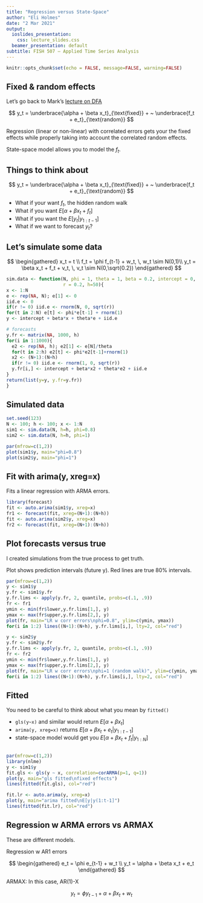 ```yaml
---
title: "Regression versus State-Space"
author: "Eli Holmes"
date: "2 Mar 2021"
output:
  ioslides_presentation:
    css: lecture_slides.css
  beamer_presentation: default
subtitle: FISH 507 – Applied Time Series Analysis
---
```


```r
knitr::opts_chunk$set(echo = FALSE, message=FALSE, warning=FALSE)
```

## Fixed & random effects

Let's go back to Mark's [lecture on DFA](https://atsa-es.github.io/atsa/Lectures/Week%204/lec_08_intro_to_DFA.html#25)

$$
y_t = \underbrace{\alpha + \beta x_t}_{\text{fixed}} + ~ \underbrace{f_t + e_t}_{\text{random}}
$$

Regression (linear or non-linear) with correlated errors gets your the fixed effects while properly taking into account the correlated random effects.

State-space model allows you to model the $f_t$.

## Things to think about

$$
y_t = \underbrace{\alpha + \beta x_t}_{\text{fixed}} + ~ \underbrace{f_t + e_t}_{\text{random}}
$$

* What if your want $f_t$, the hidden random walk
* What if you want $E[\alpha + \beta x_t + f_t]$
* What if you want the $E[y_t | y_{1:t-1}]$
* What if we want to forecast $y_t$?

## Let's simulate some data

$$
\begin{gathered}
x_t = t \\
f_t = \phi f_{t-1} + w_t, \, w_t \sim N(0,1)\\
y_t = \beta x_t + f_t + v_t, \, v_t \sim N(0,\sqrt{0.2})
\end{gathered}
$$


```r
sim.data <- function(N, phi = 1, theta = 1, beta = 0.2, intercept = 0,
                     r = 0.2, h=50){
x <- 1:N
e <- rep(NA, N); e[1] <- 0
iid.e <- 0
if(r != 0) iid.e <- rnorm(N, 0, sqrt(r))
for(t in 2:N) e[t] <- phi*e[t-1] + rnorm(1)
y <- intercept + beta*x + theta*e + iid.e

# forecasts
y.fr <- matrix(NA, 1000, h)
for(i in 1:1000){
  e2 <- rep(NA, h); e2[1] <- e[N]/theta
  for(t in 2:h) e2[t] <- phi*e2[t-1]+rnorm(1)
  x2 <- (N+1):(N+h)
  if(r != 0) iid.e <- rnorm(1, 0, sqrt(r))
  y.fr[i,] <- intercept + beta*x2 + theta*e2 + iid.e
}
return(list(y=y, y.fr=y.fr))
}
```

## Simulated data

```r
set.seed(123)
N <- 100; h <- 100; x <- 1:N
sim1 <- sim.data(N, h=h, phi=0.8)
sim2 <- sim.data(N, h=h, phi=1)
```

```r
par(mfrow=c(1,2))
plot(sim1$y, main="phi=0.8")
plot(sim2$y, main="phi=1")
```

## Fit with arima(y, xreg=x)

Fits a linear regression with ARMA errors.

```r
library(forecast)
fit <- auto.arima(sim1$y, xreg=x)
fr1 <- forecast(fit, xreg=(N+1):(N+h))
fit <- auto.arima(sim2$y, xreg=x)
fr2 <- forecast(fit, xreg=(N+1):(N+h))
```

## Plot forecasts versus true

I created simulations from the true process to get truth.

Plot shows prediction intervals (future y). Red lines are true 80% intervals.

```r
par(mfrow=c(1,2))
y <- sim1$y
y.fr <- sim1$y.fr
y.fr.lims <- apply(y.fr, 2, quantile, probs=c(.1, .9))
fr <- fr1
ymin <- min(fr$lower,y.fr.lims[1,], y)
ymax <- max(fr$upper,y.fr.lims[2,], y)
plot(fr, main="LR w corr errors\nphi=0.8", ylim=c(ymin, ymax))
for(i in 1:2) lines((N+1):(N+h), y.fr.lims[i,], lty=2, col="red")

y <- sim2$y
y.fr <- sim2$y.fr
y.fr.lims <- apply(y.fr, 2, quantile, probs=c(.1, .9))
fr <- fr2
ymin <- min(fr$lower,y.fr.lims[1,], y)
ymax <- max(fr$upper,y.fr.lims[2,], y)
plot(fr, main="LR w corr errors\nphi=1 (random walk)", ylim=c(ymin, ymax))
for(i in 1:2) lines((N+1):(N+h), y.fr.lims[i,], lty=2, col="red")
```

## Fitted

You need to be careful to think about what you mean by `fitted()`

* `gls(y~x)` and similar would return $E[\alpha+\beta x_t]$
* `arima(y, xreg=x)` returns $E[\alpha+\beta x_t + e_t|y_{1:t-1}]$
* state-space model would get you $E[\alpha+\beta x_t + f_t|y_{1:N}]$

##

```r
par(mfrow=c(1,2))
library(nlme)
y <- sim1$y
fit.gls <- gls(y ~ x, correlation=corARMA(p=1, q=1))
plot(y, main="gls fitted\nfixed effects")
lines(fitted(fit.gls), col="red")

fit.lr <- auto.arima(y, xreg=x)
plot(y, main="arima fitted\nE[y|y(1:t-1]")
lines(fitted(fit.lr), col="red")
```


## Regression w ARMA errors vs ARMAX

These are different models.

Regression w AR1 errors

$$
\begin{gathered}
e_t = \phi e_{t-1} + w_t \\
y_t = \alpha + \beta x_t + e_t
\end{gathered}
$$

ARMAX: In this case, AR(1)-X

$$
y_t = \phi y_{t-1} + \alpha + \beta x_t + w_t
$$